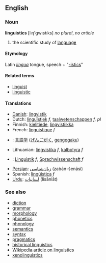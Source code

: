==English==
===Noun===
'''linguistics''' [lıŋ'gwıstıks] ''no plural'', ''no article''

# the scientific study of [[language]]

====Etymology====
Latin ''[[lingua]]'' tongue, speech + "[[-istics]]"

====Related terms====
*[[linguist]]
*[[linguistic]]

====Translations====
*[[Danish]]: [[lingvistik]]
*Dutch: [[linguïstiek]] ''f'', [[taalwetenschappen]] ''f, pl''
*Finnish: [[kielitiede]], [[lingvistiikka]]
*French: [[linguistique]] ''f''
* {{ja}}: [[言語学]] ([[げんごがく]], [[gengogaku]])
*Lithuanian: [[lingvistika]] ''f'', [[kalbotyra]] ''f''
*{{msg:de}}: [[Linguistik]] ''f'', [[Sprachwissenschaft]] ''f''
*[[Persian]]: [[زبان‌شناسی]] (zabān-šenāsi)
*Spanish: [[lingüística]] ''f''
*[[Urdu]]: [[لسانيات]] (lisāniāt)

===See also===
*[[diction]]
*[[grammar]]
*[[morphology]]
*[[phonetics]]
*[[phonology]]
*[[semantics]]
*[[syntax]]
*[[pragmatics]]
*[[historical linguistics]]
*[[w:linguistics|Wikipedia article on linguistics]]
*[[xenolinguistics]]